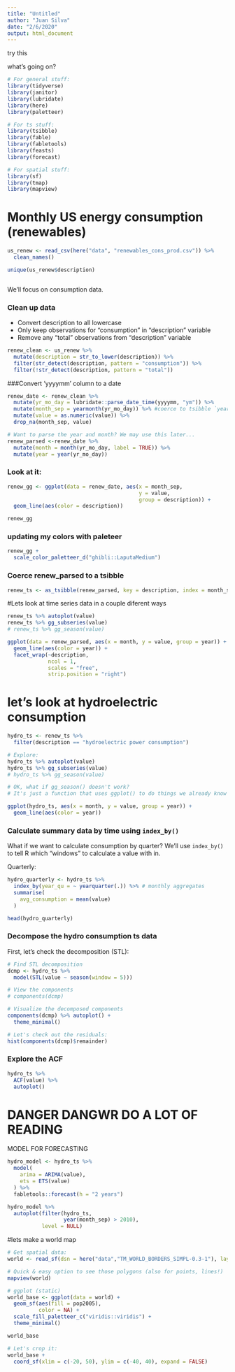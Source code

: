 ```yaml
---
title: "Untitled"
author: "Juan Silva"
date: "2/6/2020"
output: html_document
---
```


try this

what's going on?

```r
# For general stuff:
library(tidyverse)
library(janitor)
library(lubridate)
library(here)
library(paletteer)

# For ts stuff: 
library(tsibble)
library(fable)
library(fabletools)
library(feasts)
library(forecast)

# For spatial stuff: 
library(sf)
library(tmap)
library(mapview)
```

# Monthly US energy consumption (renewables)

```r

us_renew <- read_csv(here("data", "renewables_cons_prod.csv")) %>% 
  clean_names()

unique(us_renew$description)



```

We'll focus on consumption data. 

### Clean up data

- Convert description to all lowercase
- Only keep observations for "consumption" in "description" variable
- Remove any "total" observations from "description" variable


```r

renew_clean <- us_renew %>% 
  mutate(description = str_to_lower(description)) %>% 
  filter(str_detect(description, pattern = "consumption")) %>% 
  filter(!str_detect(description, pattern = "total"))

```

###Convert 'yyyymm' column to a date

```r

renew_date <- renew_clean %>% 
  mutate(yr_mo_day = lubridate::parse_date_time(yyyymm, "ym")) %>% 
  mutate(month_sep = yearmonth(yr_mo_day)) %>% #coerce to tsibble `yearmonth` format
  mutate(value = as.numeric(value)) %>% 
  drop_na(month_sep, value)

# Want to parse the year and month? We may use this later...
renew_parsed <-renew_date %>% 
  mutate(month = month(yr_mo_day, label = TRUE)) %>% 
  mutate(year = year(yr_mo_day))

```


### Look at it:

```r

renew_gg <- ggplot(data = renew_date, aes(x = month_sep, 
                                          y = value,
                                          group = description)) +
  geom_line(aes(color = description))

renew_gg

```

### updating my colors with paleteer

```r
renew_gg +
  scale_color_paletteer_d("ghibli::LaputaMedium")

```

### Coerce renew_parsed to a tsibble

```r
renew_ts <- as_tsibble(renew_parsed, key = description, index = month_sep)
```

#Lets look at time series data in a couple diferent ways

```r
renew_ts %>% autoplot(value)
renew_ts %>% gg_subseries(value)
# renew_ts %>% gg_season(value)

ggplot(data = renew_parsed, aes(x = month, y = value, group = year)) + 
  geom_line(aes(color = year)) +
  facet_wrap(~description,
             ncol = 1,
             scales = "free",
             strip.position = "right")

```

# let's look at hydroelectric consumption

```r

hydro_ts <- renew_ts %>% 
  filter(description == "hydroelectric power consumption")

# Explore: 
hydro_ts %>% autoplot(value)
hydro_ts %>% gg_subseries(value)
# hydro_ts %>% gg_season(value)

# OK, what if gg_season() doesn't work?
# It's just a function that uses ggplot() to do things we already know how to do in ggplot()!

ggplot(hydro_ts, aes(x = month, y = value, group = year)) +
  geom_line(aes(color = year))

```

### Calculate summary data by time using `index_by()`

What if we want to calculate consumption by quarter? We'll use `index_by()` to tell R which "windows" to calculate a value with in. 

Quarterly:
```r
hydro_quarterly <- hydro_ts %>% 
  index_by(year_qu = ~ yearquarter(.)) %>% # monthly aggregates
  summarise(
    avg_consumption = mean(value)
  )

head(hydro_quarterly)
```


### Decompose the hydro consumption ts data

First, let's check the decomposition (STL):
```r
# Find STL decomposition
dcmp <- hydro_ts %>%
  model(STL(value ~ season(window = 5)))

# View the components
# components(dcmp)

# Visualize the decomposed components
components(dcmp) %>% autoplot() +
  theme_minimal()

# Let's check out the residuals:
hist(components(dcmp)$remainder)

```

### Explore the ACF

```r

hydro_ts %>% 
  ACF(value) %>% 
  autoplot()

```

# DANGER DANGWR DO A LOT OF READING 
MODEL FOR FORECASTING

```r
hydro_model <- hydro_ts %>%
  model(
    arima = ARIMA(value),
    ets = ETS(value)
  ) %>%
  fabletools::forecast(h = "2 years")

hydro_model %>% 
  autoplot(filter(hydro_ts, 
                  year(month_sep) > 2010), 
           level = NULL)


```

#lets make a world map

```r

# Get spatial data: 
world <- read_sf(dsn = here("data","TM_WORLD_BORDERS_SIMPL-0.3-1"), layer = "TM_WORLD_BORDERS_SIMPL-0.3") %>% clean_names()

# Quick & easy option to see those polygons (also for points, lines!)
mapview(world)

# ggplot (static)
world_base <- ggplot(data = world) +
  geom_sf(aes(fill = pop2005),
          color = NA) + 
  scale_fill_paletteer_c("viridis::viridis") +
  theme_minimal()

world_base

# Let's crop it: 
world_base +
  coord_sf(xlim = c(-20, 50), ylim = c(-40, 40), expand = FALSE)

```


